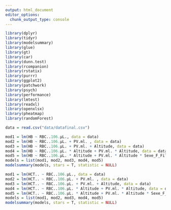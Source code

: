 ```yaml
---
output: html_document
editor_options: 
  chunk_output_type: console
---
```

```r
library(dplyr)
library(tidyr)
library(modelsummary)
library(glue)
library(gt)
library(car)
library(dunn.test)
library(rcompanion)
library(rstatix)
library(purrr)
library(ggplot2)
library(patchwork)
library(psych)
library(performance)
library(lmtest)
library(readxl)
library(openxlsx)
library(pheatmap)
library(randomForest)
```

```r
data = read.csv("data/datafinal.csv")
```

```r
mod1 = lm(HB ~ RBC..106.µL., data = data)
mod2 = lm(HB ~ RBC..106.µL. + PV.ml. , data = data)
mod3 = lm(HB ~ RBC..106.µL. + PV.ml. + Altitude, data = data)
mod4 = lm(HB ~ RBC..106.µL. * Altitude + PV.ml. * Altitude, data = data)
mod5 = lm(HB ~ RBC..106.µL. * Altitude + PV.ml. * Altitude * Sexe_F_Fille_G_Garçon, data = data)
models = list(mod1, mod2, mod3, mod4, mod5)
modelsummary(models, stars = T, statistic = NULL)
```

```r
mod1 = lm(HCT.. ~ RBC..106.µL., data = data)
mod2 = lm(HCT.. ~ RBC..106.µL. + PV.ml. , data = data)
mod3 = lm(HCT.. ~ RBC..106.µL. + PV.ml. + Altitude, data = data)
mod4 = lm(HCT.. ~ RBC..106.µL. * Altitude + PV.ml. * Altitude, data = data)
mod5 = lm(HCT.. ~ RBC..106.µL. * Altitude + PV.ml. * Altitude * Sexe_F_Fille_G_Garçon, data = data)
models = list(mod1, mod2, mod3, mod4, mod5)
modelsummary(models, stars = T, statistic = NULL)
```

